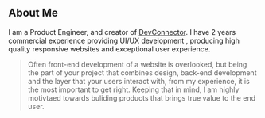 ## About Me

I am a Product Engineer, and creator of [DevConnector](guarded-thicket-68629.herokuapp.com). I have 2 years commercial experience providing UI/UX development , producing high quality responsive websites and exceptional user experience.

> Often front-end development of a website is overlooked, but being the part of your project that combines design, back-end development and the layer that your users interact with, from my experience, it is the most important to get right.
Keeping that in mind, I am highly motivtaed towards buliding products that brings true value to the end user.